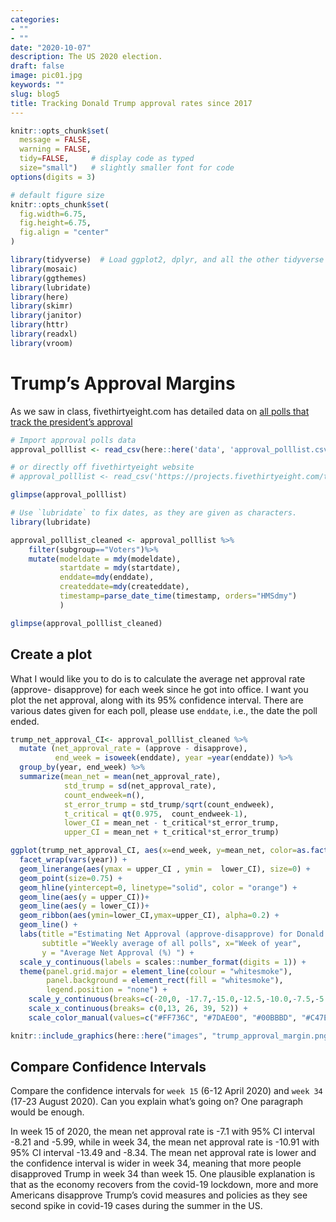 ```yaml
---
categories:
- ""
- ""
date: "2020-10-07"
description: The US 2020 election.
draft: false
image: pic01.jpg
keywords: ""
slug: blog5
title: Tracking Donald Trump approval rates since 2017
---
```



```r
knitr::opts_chunk$set(
  message = FALSE, 
  warning = FALSE, 
  tidy=FALSE,     # display code as typed
  size="small")   # slightly smaller font for code
options(digits = 3)

# default figure size
knitr::opts_chunk$set(
  fig.width=6.75, 
  fig.height=6.75,
  fig.align = "center"
)
```


```r
library(tidyverse)  # Load ggplot2, dplyr, and all the other tidyverse packages
library(mosaic)
library(ggthemes)
library(lubridate)
library(here)
library(skimr)
library(janitor)
library(httr)
library(readxl)
library(vroom)
```




# Trump's Approval Margins

As we saw in class, fivethirtyeight.com has detailed data on [all polls that track the president's approval ](https://projects.fivethirtyeight.com/trump-approval-ratings)

```r
# Import approval polls data
approval_polllist <- read_csv(here::here('data', 'approval_polllist.csv'))

# or directly off fivethirtyeight website
# approval_polllist <- read_csv('https://projects.fivethirtyeight.com/trump-approval-data/approval_polllist.csv') 

glimpse(approval_polllist)

# Use `lubridate` to fix dates, as they are given as characters.
library(lubridate)

approval_polllist_cleaned <- approval_polllist %>%
    filter(subgroup=="Voters")%>%
    mutate(modeldate = mdy(modeldate), 
           startdate = mdy(startdate), 
           enddate=mdy(enddate),
           createddate=mdy(createddate), 
           timestamp=parse_date_time(timestamp, orders="HMSdmy")
           )

glimpse(approval_polllist_cleaned)
```

## Create a plot

What I would like you to do is to calculate the average net approval rate (approve- disapprove) for each week since he got into office. I want you plot the net approval, along with its 95% confidence interval. There are various dates given for each poll, please use `enddate`, i.e., the date the poll ended.
```r


trump_net_approval_CI<- approval_polllist_cleaned %>%
  mutate (net_approval_rate = (approve - disapprove), 
          end_week = isoweek(enddate), year =year(enddate)) %>% 
  group_by(year, end_week) %>% 
  summarize(mean_net = mean(net_approval_rate), 
            std_trump = sd(net_approval_rate), 
            count_endweek=n(),
            st_error_trump = std_trump/sqrt(count_endweek), 
            t_critical = qt(0.975,  count_endweek-1), 
            lower_CI = mean_net - t_critical*st_error_trump, 
            upper_CI = mean_net + t_critical*st_error_trump)

ggplot(trump_net_approval_CI, aes(x=end_week, y=mean_net, color=as.factor(year))) +
  facet_wrap(vars(year)) +
  geom_linerange(aes(ymax = upper_CI , ymin =  lower_CI), size=0) +
  geom_point(size=0.75) +
  geom_hline(yintercept=0, linetype="solid", color = "orange") + 
  geom_line(aes(y = upper_CI))+
  geom_line(aes(y = lower_CI))+
  geom_ribbon(aes(ymin=lower_CI,ymax=upper_CI), alpha=0.2) +
  geom_line() +
  labs(title ="Estimating Net Approval (approve-disapprove) for Donald Trump", 
       subtitle ="Weekly average of all polls", x="Week of year",
       y = "Average Net Approval (%) ") +
  scale_y_continuous(labels = scales::number_format(digits = 1)) + 
  theme(panel.grid.major = element_line(colour = "whitesmoke"), 
        panel.background = element_rect(fill = "whitesmoke"), 
        legend.position = "none") +
    scale_y_continuous(breaks=c(-20,0, -17.7,-15.0,-12.5,-10.0,-7.5,-5.0,-2.5,0.0,2.5,5.0,7.5))+
    scale_x_continuous(breaks= c(0,13, 26, 39, 52)) +
    scale_color_manual(values=c("#FF736C", "#7DAE00", "#00BBBD", "#C47EFF"))


```

```r
knitr::include_graphics(here::here("images", "trump_approval_margin.png"), error = FALSE)
```

## Compare Confidence Intervals

Compare the confidence intervals for `week 15` (6-12 April 2020) and `week 34` (17-23 August 2020). Can you explain what's going on? One paragraph would be enough.

In week 15 of 2020, the mean net approval rate is -7.1 with 95% CI interval -8.21 and -5.99, while in week 34, the mean net approval rate is -10.91 with 95% CI interval -13.49 and -8.34. The mean net approval rate is lower and the confidence interval is wider in week 34, meaning that more people disapproved Trump in week 34 than week 15. One plausible explanation is that as the economy recovers from the covid-19 lockdown, more and more Americans disapprove Trump's covid measures and policies as they see second spike in covid-19 cases during the summer in the US. 

